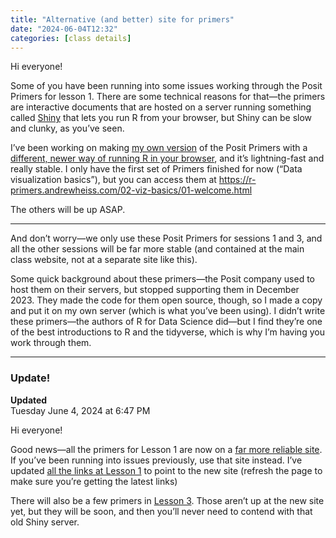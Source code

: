 ```yaml
---
title: "Alternative (and better) site for primers"
date: "2024-06-04T12:32"
categories: [class details]
---
```


Hi everyone!

Some of you have been running into some issues working through the Posit Primers for lesson 1. There are some technical reasons for that—the primers are interactive documents that are hosted on a server running something called [Shiny](https://shiny.posit.co/) that lets you run R from your browser, but Shiny can be slow and clunky, as you've seen.

I've been working on making [my own version](https://r-primers.andrewheiss.com/) of the Posit Primers with a [different, newer way of running R in your browser](https://quarto-webr.thecoatlessprofessor.com/), and it's lightning-fast and really stable. I only have the first set of Primers finished for now ("Data visualization basics"), but you can access them at <https://r-primers.andrewheiss.com/02-viz-basics/01-welcome.html>

The others will be up ASAP.

---

And don't worry—we only use these Posit Primers for sessions 1 and 3, and all the other sessions will be far more stable (and contained at the main class website, not at a separate site like this).

Some quick background about these primers—the Posit company used to host them on their servers, but stopped supporting them in December 2023. They made the code for them open source, though, so I made a copy and put it on my own server (which is what you've been using). I didn't write these primers—the authors of R for Data Science did—but I find they're one of the best introductions to R and the tidyverse, which is why I'm having you work through them.

---

### Update!

::: {.small}
**Updated**  
Tuesday June 4, 2024 at 6:47 PM
:::

Hi everyone!

Good news—all the primers for Lesson 1 are now on a [far more reliable site](https://r-primers.andrewheiss.com/). If you've been running into issues previously, use that site instead. I've updated [all the links at Lesson 1](/lesson/01-lesson.qmd) to point to the new site (refresh the page to make sure you're getting the latest links)

There will also be a few primers in [Lesson 3](/lesson/03-lesson.qmd). Those aren't up at the new site yet, but they will be soon, and then you'll never need to contend with that old Shiny server.
